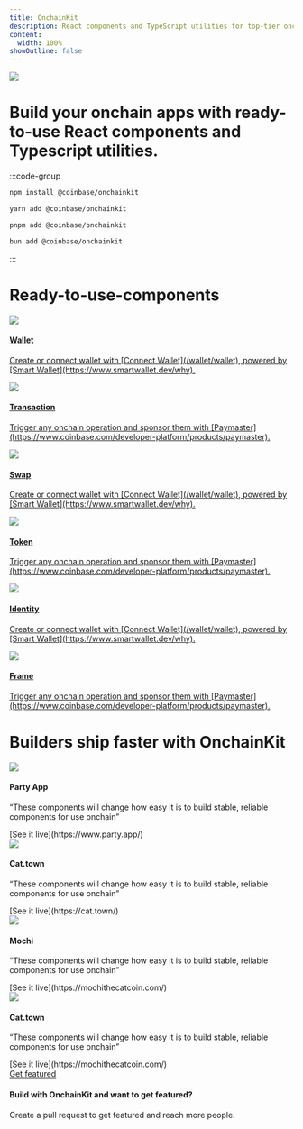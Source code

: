 ```yaml
---
title: OnchainKit
description: React components and TypeScript utilities for top-tier onchain apps.
content:
  width: 100%
showOutline: false
---
```


<div className="w-full flex justify-center items-center">
    <div className="w-6/12 py-16">
        <div className=" flex justify-center items-center">
            <img src="/assets/onchainkit-logomark.svg" />
        </div>
        <h1 className="text-center pt-6 pb-8 text-lg text-zinc-950">
            Build your onchain apps with ready-to-use React components and Typescript utilities.
        </h1>
    :::code-group

```bash [npm]
npm install @coinbase/onchainkit
```

```bash [yarn]
yarn add @coinbase/onchainkit
```

```bash [pnpm]
pnpm add @coinbase/onchainkit
```

```bash [bun]
bun add @coinbase/onchainkit
```

:::
    </div>
</div>

<div className="w-10/12 mx-20">
     <h1 className="pt-4 pb-4 text-lg font-bold text-zinc-950 mx-44">
        Ready-to-use-components
    </h1>
    <div className="flex space-x-6 items-center justify-center">
        <a href="/wallet/wallet" target="_blank" className="w-4/12 hover:bg-gray-50 p-4 rounded-lg">
            <img src="/assets/wallet-icon.svg" className="w-16px" />
            <div className="pt-3">
                <h4 className="text-zinc-950 text-base font-bold">
                    Wallet
                </h4>
                <p className="text-zinc-950 text-sm">
                    Create or connect wallet with [Connect Wallet](/wallet/wallet), powered by [Smart Wallet](https://www.smartwallet.dev/why).
                </p>
            </div>
        </a>
        <a href="/transaction/transaction" target="_blank" className="w-4/12 hover:bg-gray-50 p-4 rounded-lg">
            <img src="/assets/transaction-icon.svg" className="w-16px" />
            <div className="pt-3">
                <h4 className="text-zinc-950 text-base font-bold">
                    Transaction
                </h4>
                <p className="text-zinc-950 text-sm">
                    Trigger any onchain operation and sponsor them with [Paymaster](https://www.coinbase.com/developer-platform/products/paymaster).
                </p>
            </div>
        </a>
    </div>
    <div className="flex space-x-6 items-center justify-center mt-4">
        <a href="/swap/swap" target="_blank" className="w-4/12 hover:bg-gray-50 p-4 rounded-lg">
            <img src="/assets/swap-icon.svg" className="w-16px" />
            <div className="pt-3">
                <h4 className="text-zinc-950 text-base font-bold">
                    Swap
                </h4>
                <p className="text-zinc-950 text-sm">
                    Create or connect wallet with [Connect Wallet](/wallet/wallet), powered by [Smart Wallet](https://www.smartwallet.dev/why).
                </p>
            </div>
        </a>
        <a href="/token/token-chip" target="_blank" className="w-4/12 hover:bg-gray-50 p-4 rounded-lg">
            <img src="/assets/token-icon.svg" className="w-16px" />
            <div className="pt-3">
                <h4 className="text-zinc-950 text-base font-bold">
                    Token
                </h4>
                <p className="text-zinc-950 text-sm">
                    Trigger any onchain operation and sponsor them with [Paymaster](https://www.coinbase.com/developer-platform/products/paymaster).
                </p>
            </div>
        </a>
    </div>
    <div className="flex space-x-6 items-center justify-center mt-4">
        <a href="/identity/address" target="_blank" className="w-4/12 hover:bg-gray-50 p-4 rounded-lg">
            <img src="/assets/identity-icon.svg" className="w-16px" />
            <div className="pt-3">
                <h4 className="text-zinc-950 text-base font-bold">
                    Identity
                </h4>
                <p className="text-zinc-950 text-sm">
                    Create or connect wallet with [Connect Wallet](/wallet/wallet), powered by [Smart Wallet](https://www.smartwallet.dev/why).
                </p>
            </div>
        </a>
        <a href="/frame-metadata" target="_blank" className="w-4/12 hover:bg-gray-50 p-4 rounded-lg">
            <img src="/assets/frame-icon.svg" className="w-16px" />
            <div className="pt-3">
                <h4 className="text-zinc-950 text-base font-bold">
                    Frame
                </h4>
                <p className="text-zinc-950 text-sm">
                    Trigger any onchain operation and sponsor them with [Paymaster](https://www.coinbase.com/developer-platform/products/paymaster).
                </p>
            </div>
        </a>
    </div>
</div>

<div className="w-10/12 mx-20 my-20">
     <h1 className="pt-4 pb-4 text-lg font-bold text-zinc-950 mx-44">
        Builders ship faster with OnchainKit
    </h1>
    <div className="flex space-x-6 items-center justify-center">
        <div className="w-4/12 p-4 rounded-lg">
            <img src="/assets/party-logo.svg" className="w-16px" />
            <div className="pt-3">
                <h4 className="text-zinc-950 text-base font-bold">
                    Party App
                </h4>
                <p className="text-zinc-950 text-sm">
                    “These components will change how easy it is to build stable, reliable components for use onchain”
                </p>
                <div className="pt-2 text-sm">
                    [See it live](https://www.party.app/)
                </div>
            </div>
        </div>
        <div className="w-4/12 p-4 rounded-lg">
            <img src="/assets/cattown-logo.svg" className="w-16px" />
            <div className="pt-3">
                <h4 className="text-zinc-950 text-base font-bold">
                    Cat.town
                </h4>
                <p className="text-zinc-950 text-sm">
                    “These components will change how easy it is to build stable, reliable components for use onchain”
                </p>
                <div className="pt-2 text-sm">
                    [See it live](https://cat.town/)
                </div>
            </div>
        </div>
    </div>
    <div className="flex space-x-6 mt-4 items-center justify-center">
        <div className="w-4/12 p-4 rounded-lg">
            <img src="/assets/mochi-logo.svg" className="w-16px" />
            <div className="pt-3">
                <h4 className="text-zinc-950 text-base font-bold">
                    Mochi
                </h4>
                <p className="text-zinc-950 text-sm">
                    “These components will change how easy it is to build stable, reliable components for use onchain”
                </p>
                <div className="pt-2 text-sm">
                    [See it live](https://mochithecatcoin.com/)
                </div>
            </div>
        </div>
        <div className="w-4/12 p-4 rounded-lg">
            <img src="/assets/cattown-logo.svg" className="w-16px" />
            <div className="pt-3">
                <h4 className="text-zinc-950 text-base font-bold">
                    Cat.town
                </h4>
                <p className="text-zinc-950 text-sm">
                    “These components will change how easy it is to build stable, reliable components for use onchain”
                </p>
                <div className="pt-2 text-sm">
                    [See it live](https://mochithecatcoin.com/)
                </div>
            </div>
        </div>
    </div>
</div>

<div className="px-6 py-4 bg-gray-50 rounded-xl mx-64">
     <a href="/transaction/transaction" title="Start with Transaction Component" className="float-right md:m-0 flex justify-center items-center border border-indigo-600 text-indigo-600 font-bold px-2 py-2 rounded-lg border-solid w-[160px]">
        Get featured
    </a>
    <h4 className="text-zinc-950 text-base font-bold">
        Build with OnchainKit and want to get featured?
    </h4>
    <p className="text-zinc-950 text-sm">
         Create a pull request to get featured and reach more people.
    </p>
     
</div>

